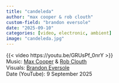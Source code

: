 ```yaml
---
title: "candeleda"
author: "max cooper & rob clouth"
custom-field: "brandon eversole"
date: "2025-09-10"
categories: [video, electronic, ambient]
image: "candeleda.jpg"
---
```


{{< video https://youtu.be/GRUsPf_0nrY >}}
<br>
Music: [Max Cooper](https://maxcooper.net/) & [Rob Clouth](https://robclouth.com/)  
Visuals: [Brandon Eversole](https://www.brandoneversole.com/)  
Date (YouTube): 9 September 2025

